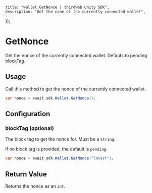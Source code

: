 
	title: "wallet.GetNonce | thirdweb Unity SDK",
	description: "Get the none of the currently connected wallet",
});

# GetNonce

Get the nonce of the currently connected wallet. Defauts to pending blockTag.

## Usage

Call this method to get the nonce of the currently connected wallet.

```csharp
var nonce = await sdk.Wallet.GetNonce();
```

## Configuration

### blockTag (optional)

The block tag to get the nonce for. Must be a `string`.

If no block tag is provided, the default is `pending`.

```csharp
var nonce = await sdk.Wallet.GetNonce("latest");
```

## Return Value

Returns the nonce as an `int`.
